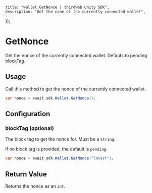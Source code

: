 
	title: "wallet.GetNonce | thirdweb Unity SDK",
	description: "Get the none of the currently connected wallet",
});

# GetNonce

Get the nonce of the currently connected wallet. Defauts to pending blockTag.

## Usage

Call this method to get the nonce of the currently connected wallet.

```csharp
var nonce = await sdk.Wallet.GetNonce();
```

## Configuration

### blockTag (optional)

The block tag to get the nonce for. Must be a `string`.

If no block tag is provided, the default is `pending`.

```csharp
var nonce = await sdk.Wallet.GetNonce("latest");
```

## Return Value

Returns the nonce as an `int`.
